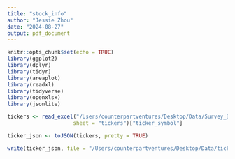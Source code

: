 ```yaml
---
title: "stock_info"
author: "Jessie Zhou"
date: "2024-08-27"
output: pdf_document
---
```


```r
knitr::opts_chunk$set(echo = TRUE)
library(ggplot2)
library(dplyr)
library(tidyr)
library(areaplot)
library(readxl)
library(tidyverse)
library(openxlsx)
library(jsonlite)
```
```r
tickers <- read_excel("/Users/counterpartventures/Desktop/Data/Survey_Data_V4.1.xlsx", 
                     sheet = "tickers")["ticker_symbol"]

ticker_json <- toJSON(tickers, pretty = TRUE)

write(ticker_json, file = "/Users/counterpartventures/Desktop/Data/tickers.json")
```


